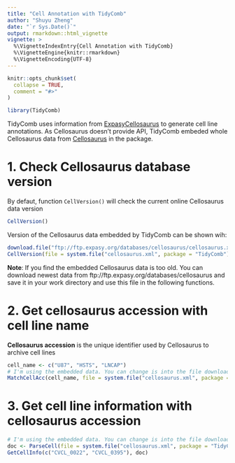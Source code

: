 ```yaml
---
title: "Cell Annotation with TidyComb"
author: "Shuyu Zheng"
date: "`r Sys.Date()`"
output: rmarkdown::html_vignette
vignette: >
  %\VignetteIndexEntry{Cell Annotation with TidyComb}
  %\VignetteEngine{knitr::rmarkdown}
  %\VignetteEncoding{UTF-8}
---
```

```r
knitr::opts_chunk$set(
  collapse = TRUE,
  comment = "#>"
)
```

```r
library(TidyComb)
```

TidyComb uses information from [ExpasyCellosaurus](https://web.expasy.org/cellosaurus) to generate cell line annotations. As Cellosaurus doesn't provide API, TidyComb embeded whole Cellosaurus data from [Cellosaurus](ftp://ftp.expasy.org/databases/cellosaurus) in the package.

# 1. Check Cellosaurus database version

By defaut, function `CellVersion()` will check the current online Cellosaurus data version

```r
CellVersion()
```

Version of the Cellosaurus data embedded by TidyComb can be shown wih:

```r
download.file("ftp://ftp.expasy.org/databases/cellosaurus/cellosaurus.xml")
CellVersion(file = system.file("cellosaurus.xml", package = "TidyComb"))
```

**Note**: If you find the embedded Cellosaurus data is too old. You can download newest data from ftp://ftp.expasy.org/databases/cellosaurus and save it in your work directory and use this file in the following functions.

# 2. Get cellosaurus accession with cell line name

**Cellosaurus accession** is the unique identifier used by Cellosaurus to archive cell lines

```r
cell_name <- c("U87", "HSTS", "LNCAP")
# I'm using the embedded data. You can change is into the file downloaded by yourself
MatchCellAcc(cell_name, file = system.file("cellosaurus.xml", package = "TidyComb")) 
```

# 3. Get cell line information with cellosaurus accession

```r
# I'm using the embedded data. You can change is into the file downloaded by yourself
doc <- ParseCell(file = system.file("cellosaurus.xml", package = "TidyComb")) 
GetCellInfo(c("CVCL_0022", "CVCL_0395"), doc)
```

